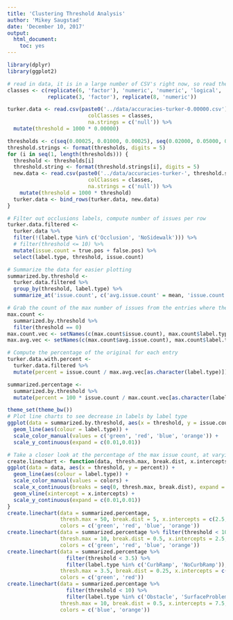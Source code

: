 ```yaml
---
title: 'Clustering Threshold Analysis'
author: 'Mikey Saugstad'
date: 'December 10, 2017'
output:
  html_document:
    toc: yes
---
```


```r
library(dplyr)
library(ggplot2)
```

```r
# read in data, it is in a large number of CSV's right now, so read them all in a loop
classes <- c(replicate(6, 'factor'), 'numeric', 'numeric', 'logical', 'logical',
             replicate(3, 'factor'), replicate(8, 'numeric'))

turker.data <- read.csv(paste0('../data/accuracies-turker-0.00000.csv'),
                          colClasses = classes,
                          na.strings = c('null')) %>%
  mutate(threshold = 1000 * 0.00000)

thresholds <- c(seq(0.00025, 0.01000, 0.00025), seq(0.02000, 0.05000, 0.01000))
threshold.strings <- format(thresholds, digits = 5)
for (i in seq(1, length(thresholds))) {
  threshold <- thresholds[i]
  threshold.string <- format(threshold.strings[i], digits = 5)
  new.data <- read.csv(paste0('../data/accuracies-turker-', threshold.string, '.csv'),
                          colClasses = classes,
                          na.strings = c('null')) %>%
    mutate(threshold = 1000 * threshold)
  turker.data <- bind_rows(turker.data, new.data)
}

# Filter out occlusions labels, compute number of issues per row
turker.data.filtered <-
  turker.data %>%
  filter(!(label.type %in% c('Occlusion', 'NoSidewalk'))) %>%
  # filter(threshold <= 10) %>%
  mutate(issue.count = true.pos + false.pos) %>%
  select(label.type, threshold, issue.count)

# Summarize the data for easier plotting
summarized.by.threshold <-
  turker.data.filtered %>%
  group_by(threshold, label.type) %>%
  summarize_at('issue.count', c('avg.issue.count' = mean, 'issue.count' = sum))

# Grab the count of the max number of issues from the entries where the threshold is 0
max.count <-
  summarized.by.threshold %>%
  filter(threshold == 0)
max.count.vec <- setNames(c(max.count$issue.count), max.count$label.type)
max.avg.vec <- setNames(c(max.count$avg.issue.count), max.count$label.type)

# Compute the percentage of the original for each entry
turker.data.with.percent <-
  turker.data.filtered %>%
  mutate(percent = issue.count / max.avg.vec[as.character(label.type)])

summarized.percentage <-
  summarized.by.threshold %>%
  mutate(percent = 100 * issue.count / max.count.vec[as.character(label.type)])

```

```r
theme_set(theme_bw())
# Plot line charts to see decrease in labels by label type
ggplot(data = summarized.by.threshold, aes(x = threshold, y = issue.count)) +
  geom_line(aes(colour = label.type)) +
  scale_color_manual(values = c('green', 'red', 'blue', 'orange')) +
  scale_y_continuous(expand = c(0.01,0.01))

# Take a closer look at the percentage of the max issue count, at varying resolutions
create.linechart <- function(data, thresh.max, break.dist, x.intercepts, colors) {
ggplot(data = data, aes(x = threshold, y = percent)) +
  geom_line(aes(colour = label.type)) +
  scale_color_manual(values = colors) +
  scale_x_continuous(breaks = seq(0, thresh.max, break.dist), expand = c(0,0)) +
  geom_vline(xintercept = x.intercepts) +
  scale_y_continuous(expand = c(0.01,0.01))
}
create.linechart(data = summarized.percentage,
                 thresh.max = 50, break.dist = 5, x.intercepts = c(2.5, 7.5),
                 colors = c('green', 'red', 'blue', 'orange'))
create.linechart(data = summarized.percentage %>% filter(threshold < 10),
                 thresh.max = 10, break.dist = 0.5, x.intercepts = 2.5,
                 colors = c('green', 'red', 'blue', 'orange'))
create.linechart(data = summarized.percentage %>%
                   filter(threshold < 3.5) %>%
                   filter(label.type %in% c('CurbRamp', 'NoCurbRamp')),
                 thresh.max = 3.5, break.dist = 0.25, x.intercepts = c(2, 2.5),
                 colors = c('green', 'red'))
create.linechart(data = summarized.percentage %>%
                   filter(threshold < 10) %>%
                   filter(label.type %in% c('Obstacle', 'SurfaceProblem')),
                 thresh.max = 10, break.dist = 0.5, x.intercepts = 7.5,
                 colors = c('blue', 'orange'))

```
